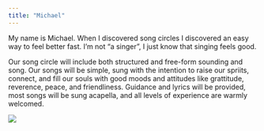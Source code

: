 ```yaml
---
title: "Michael"
---
```


My name is Michael. When I discovered song circles I discovered an easy way to feel better fast. I'm not "a singer", I just know that singing feels good. 


Our song circle will include both structured and free-form sounding and song. Our songs will be simple, sung with the intention to raise our spriits, connect, and fill our souls with good moods and attitudes like grattitude, reverence, peace, and friendliness. Guidance and lyrics will be provided, most songs will be sung acapella, and all levels of experience are warmly welcomed.


![](images/michael.jpg)
